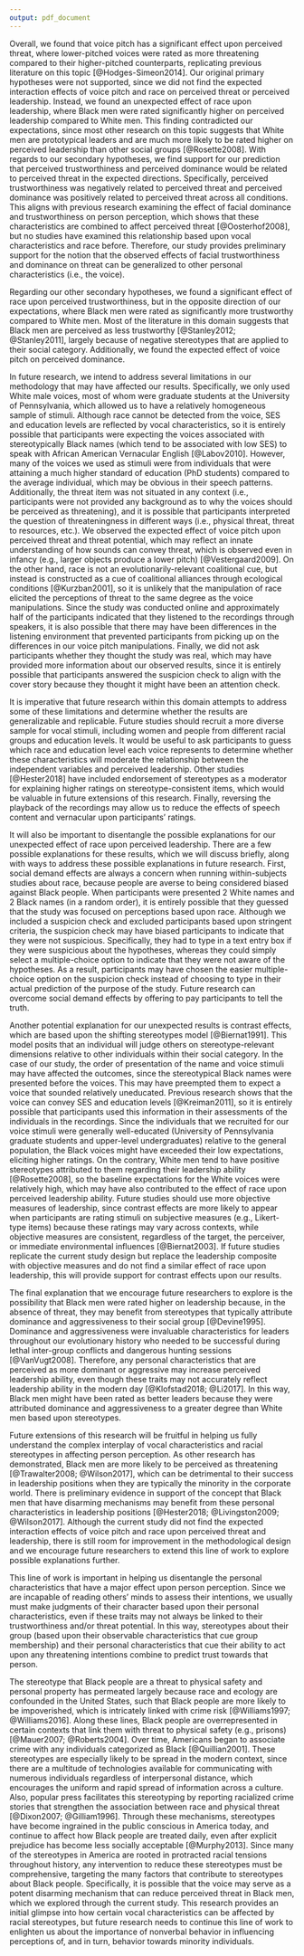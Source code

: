 ```yaml
---
output: pdf_document
---
```

Overall, we found that voice pitch has a significant effect upon perceived threat, where lower-pitched voices were rated as more threatening compared to their higher-pitched counterparts, replicating previous literature on this topic [@Hodges-Simeon2014]. Our original primary hypotheses were not supported, since we did not find the expected interaction effects of voice pitch and race on perceived threat or perceived leadership. Instead, we found an unexpected effect of race upon leadership, where Black men were rated significantly higher on perceived leadership compared to White men. This finding contradicted our expectations, since most other research on this topic suggests that White men are prototypical leaders and are much more likely to be rated higher on perceived leadership than other social groups [@Rosette2008].  With regards to our secondary hypotheses, we find support for our prediction that perceived trustworthiness and perceived dominance would be related to perceived threat in the expected directions. Specifically, perceived trustworthiness was negatively related to perceived threat and perceived dominance was positively related to perceived threat across all conditions. This aligns with previous research examining the effect of facial dominance and trustworthiness on person perception, which shows that these characteristics are combined to affect perceived threat [@Oosterhof2008], but no studies have examined this relationship based upon vocal characteristics and race before. Therefore, our study provides preliminary support for the notion that the observed effects of facial trustworthiness and dominance on threat can be generalized to other personal characteristics (i.e., the voice).

Regarding our other secondary hypotheses, we found a significant effect of race upon perceived trustworthiness, but in the opposite direction of our expectations, where Black men were rated as significantly more trustworthy compared to White men. Most of the literature in this domain suggests that Black men are perceived as less trustworthy [@Stanley2012; @Stanley2011], largely because of negative stereotypes that are applied to their social category. Additionally, we found the expected effect of voice pitch on perceived dominance. 

In future research, we intend to address several limitations in our methodology that may have affected our results. Specifically, we only used White male voices, most of whom were graduate students at the University of Pennsylvania, which allowed us to have a relatively homogeneous sample of stimuli. Although race cannot be detected from the voice, SES and education levels are reflected by vocal characteristics, so it is entirely possible that participants were expecting the voices associated with stereotypically Black names (which tend to be associated with low SES) to speak with African American Vernacular English [@Labov2010]. However, many of the voices we used as stimuli were from individuals that were attaining a much higher standard of education (PhD students) compared to the average individual, which may be obvious in their speech patterns. Additionally, the threat item was not situated in any context (i.e., participants were not provided any background as to why the voices should be perceived as threatening), and it is possible that participants interpreted the question of threateningness in different ways (i.e., physical threat, threat to resources, etc.). We observed the expected effect of voice pitch upon perceived threat and threat potential, which may reflect an innate understanding of how sounds can convey threat, which is observed even in infancy (e.g., larger objects produce a lower pitch) [@Vestergaard2009]. On the other hand, race is not an evolutionarily-relevant coalitional cue, but instead is constructed as a cue of coalitional alliances through ecological conditions [@Kurzban2001], so it is unlikely that the manipulation of race elicited the perceptions of threat to the same degree as the voice manipulations. Since the study was conducted online and approximately half of the participants indicated that they listened to the recordings through speakers, it is also possible that there may have been differences in the listening environment that prevented participants from picking up on the differences in our voice pitch manipulations. Finally, we did not ask participants whether they thought the study was real, which may have provided more information about our observed results, since it is entirely possible that participants answered the suspicion check to align with the cover story because they thought it might have been an attention check.

It is imperative that future research within this domain attempts to address some of these limitations and determine whether the results are generalizable and replicable. Future studies should recruit a more diverse sample for vocal stimuli, including women and people from different racial groups and education levels. It would be useful to ask participants to guess which race and education level each voice represents to determine whether these characteristics will moderate the relationship between the independent variables and perceived leadership. Other studies [@Hester2018] have included endorsement of stereotypes as a moderator for explaining higher ratings on stereotype-consistent items, which would be valuable in future extensions of this research. Finally, reversing the playback of the recordings may allow us to reduce the effects of speech content and vernacular upon participants' ratings.

It will also be important to disentangle the possible explanations for our unexpected effect of race upon perceived leadership. There are a few possible explanations for these results, which we will discuss briefly, along with ways to address these possible explanations in future research. First, social demand effects are always a concern when running within-subjects studies about race, because people are averse to being considered biased against Black people. When participants were presented 2 White names and 2 Black names (in a random order), it is entirely possible that they guessed that the study was focused on perceptions based upon race. Although we included a suspicion check and excluded participants based upon stringent criteria, the suspicion check may have biased participants to indicate that they were not suspicious. Specifically, they had to type in a text entry box if they were suspicious about the hypotheses, whereas they could simply select a multiple-choice option to indicate that they were not aware of the hypotheses. As a result, participants may have chosen the easier multiple-choice option on the suspicion check instead of choosing to type in their actual prediction of the purpose of the study. Future research can overcome social demand effects by offering to pay participants to tell the truth. 

Another potential explanation for our unexpected results is contrast effects, which are based upon the shifting stereotypes model [@Biernat1991]. This model posits that an individual will judge others on stereotype-relevant dimensions relative to other individuals within their social category. In the case of our study, the order of presentation of the name and voice stimuli may have affected the outcomes, since the stereotypical Black names were presented before the voices. This may have preempted them to expect a voice that sounded relatively uneducated. Previous research shows that the voice can convey SES and education levels [@Kreiman2011], so it is entirely possible that participants used this information in their assessments of the individuals in the recordings. Since the individuals that we recruited for our voice stimuli were generally well-educated (University of Pennsylvania graduate students and upper-level undergraduates) relative to the general population, the Black voices might have exceeded their low expectations, eliciting higher ratings. On the contrary, White men tend to have positive stereotypes attributed to them regarding their leadership ability [@Rosette2008], so the baseline expectations for the White voices were relatively high, which may have also contributed to the effect of race upon perceived leadership ability. Future studies should use more objective measures of leadership, since contrast effects are more likely to appear when participants are rating stimuli on subjective measures (e.g., Likert-type items) because these ratings may vary across contexts, while objective measures are consistent, regardless of the target, the perceiver, or immediate environmental influences [@Biernat2003]. If future studies replicate the current study design but replace the leadership composite with objective measures and do not find a similar effect of race upon leadership, this will provide support for contrast effects upon our results.

The final explanation that we encourage future researchers to explore is the possibility that Black men were rated higher on leadership because, in the absence of threat, they may benefit from stereotypes that typically attribute dominance and aggressiveness to their social group [@Devine1995]. Dominance and aggressiveness were invaluable characteristics for leaders throughout our evolutionary history who needed to be successful during lethal inter-group conflicts and dangerous hunting sessions [@VanVugt2008]. Therefore, any personal characteristics that are perceived as more dominant or aggressive may increase perceived leadership ability, even though these traits may not accurately reflect leadership ability in the modern day [@Klofstad2018; @Li2017]. In this way, Black men might have been rated as better leaders because they were attributed dominance and aggressiveness to a greater degree than White men based upon stereotypes. 

Future extensions of this research will be fruitful in helping us fully understand the complex interplay of vocal characteristics and racial stereotypes in affecting person perception. As other research has demonstrated, Black men are more likely to be perceived as threatening [@Trawalter2008; @Wilson2017], which can be detrimental to their success in leadership positions when they are typically the minority in the corporate world. There is preliminary evidence in support of the concept that Black men that have disarming mechanisms may benefit from these personal characteristics in leadership positions [@Hester2018; @Livingston2009; @Wilson2017]. Although the current study did not find the expected interaction effects of voice pitch and race upon perceived threat and leadership, there is still room for improvement in the methodological design and we encourage future researchers to extend this line of work to explore possible explanations further.

This line of work is important in helping us disentangle the personal characteristics that have a major effect upon person perception. Since we are incapable of reading others' minds to assess their intentions, we usually must make judgments of their character based upon their personal characteristics, even if these traits may not always be linked to their trustworthiness and/or threat potential. In this way, stereotypes about their group (based upon their observable characteristics that cue group membership) and their personal characteristics that cue their ability to act upon any threatening intentions combine to predict trust towards that person.

The stereotype that Black people are a threat to physical safety and personal property has permeated largely because race and ecology are confounded in the United States, such that Black people are more likely to be impoverished, which is intricately linked with crime risk [@Williams1997; @Williams2016]. Along these lines, Black people are overrepresented in certain contexts that link them with threat to physical safety (e.g., prisons) [@Mauer2007; @Roberts2004]. Over time, Americans began to associate crime with any individuals categorized as Black [@Quillian2001]. These stereotypes are especially likely to be spread in the modern context, since there are a multitude of technologies available for communicating with numerous individuals regardless of interpersonal distance, which encourages the uniform and rapid spread of information across a culture. Also, popular press facilitates this stereotyping by reporting racialized crime stories that strengthen the association between race and physical threat [@Dixon2007; @Gilliam1996]. Through these mechanisms, stereotypes have become ingrained in the public conscious in America today, and continue to affect how Black people are treated daily, even after explicit prejudice has become less socially acceptable [@Murphy2013]. Since many of the stereotypes in America are rooted in protracted racial tensions throughout history, any intervention to reduce these stereotypes must be comprehensive, targeting the many factors that contribute to stereotypes about Black people. Specifically, it is possible that the voice may serve as a potent disarming mechanism that can reduce perceived threat in Black men, which we explored through the current study. This research provides an initial glimpse into how certain vocal characteristics can be affected by racial stereotypes, but future research needs to continue this line of work to enlighten us about the importance of nonverbal behavior in influencing perceptions of, and in turn, behavior towards minority individuals.

